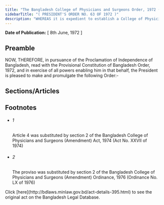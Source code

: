 ```yaml
---
title: "The Bangladesh College of Physicians and Surgeons Order, 1972 (President's Order)"
sidebarTitle: "( PRESIDENT'S ORDER NO. 63 OF 1972 )"
description: "WHEREAS it is expedient to establish a College of Physicians and Surgeons in the People’s Republic of Bangladesh for maintaining high principles of medical profession, promoting specialists medical practice, arranging post-graduate medical training, and for matters ancillary thereto;"
---
```


**Date of Publication:** [ 8th June, 1972 ]

## Preamble

NOW, THEREFORE, in pursuance of the Proclamation of Independence of Bangladesh, read with the Provisional Constitution of Bangladesh Order, 1972, and in exercise of all powers enabling him in that behalf, the President is pleased to make and promulgate the following Order:-

## Sections/Articles

## Footnotes

- ###### 1

  Article 4 was substituted by section 2 of the Bangladesh College of Physicians and Surgeons (Amendment) Act, 1974 (Act No. XXVII of 1974)

- ###### 2

  The proviso was substituted by section 2 of the Bangladesh College of Physicians and Surgeons (Amendment) Ordinance, 1976 (Ordinance No. LX of 1976)

<Note>
  Click [here](http://bdlaws.minlaw.gov.bd/act-details-395.html) to see the original act on the Bangladesh Legal Database.
</Note>
